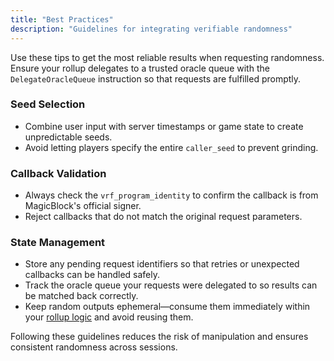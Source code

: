 ```yaml
---
title: "Best Practices"
description: "Guidelines for integrating verifiable randomness"
---
```


Use these tips to get the most reliable results when requesting randomness.
Ensure your rollup delegates to a trusted oracle queue with the `DelegateOracleQueue` instruction so that requests are fulfilled promptly.

### Seed Selection

- Combine user input with server timestamps or game state to create unpredictable seeds.
- Avoid letting players specify the entire `caller_seed` to prevent grinding.

### Callback Validation

- Always check the `vrf_program_identity` to confirm the callback is from MagicBlock's official signer.
- Reject callbacks that do not match the original request parameters.

### State Management

- Store any pending request identifiers so that retries or unexpected callbacks can be handled safely.
- Track the oracle queue your requests were delegated to so results can be matched back correctly.
- Keep random outputs ephemeral—consume them immediately within your [rollup logic](/pages/get-started/introduction/ephemeral-rollup) and avoid reusing them.

Following these guidelines reduces the risk of manipulation and ensures consistent randomness across sessions.
